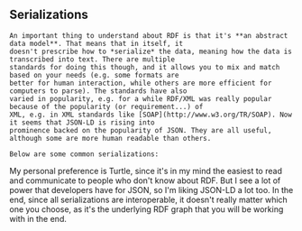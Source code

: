 
<Content>
    <h2 className="subtitle">Serializations</h2>

    An important thing to understand about RDF is that it's **an abstract data model**. That means that in itself, it
    doesn't prescribe how to *serialize* the data, meaning how the data is transcribed into text. There are multiple
    standards for doing this though, and it allows you to mix and match based on your needs (e.g. some formats are
    better for human interaction, while others are more efficient for computers to parse). The standards have also
    varied in popularity, e.g. for a while RDF/XML was really popular because of the popularity (or requirement...) of
    XML, e.g. in XML standards like [SOAP](http://www.w3.org/TR/SOAP). Now it seems that JSON-LD is rising into
    prominence backed on the popularity of JSON. They are all useful, although some are more human readable than others.

    Below are some common serializations:
</Content>

<SerializationList/>

<AuthorNote title="Which serialization should you choose?">
    My personal preference is Turtle, since it's in my mind the easiest to read and communicate to people who don't know
    about RDF. But I see a lot of power that developers have for JSON, so I'm liking JSON-LD a lot too. In the end,
    since all serializations are interoperable, it doesn't really matter which one you choose, as it's the underlying
    RDF graph that you will be working with in the end.
</AuthorNote>
